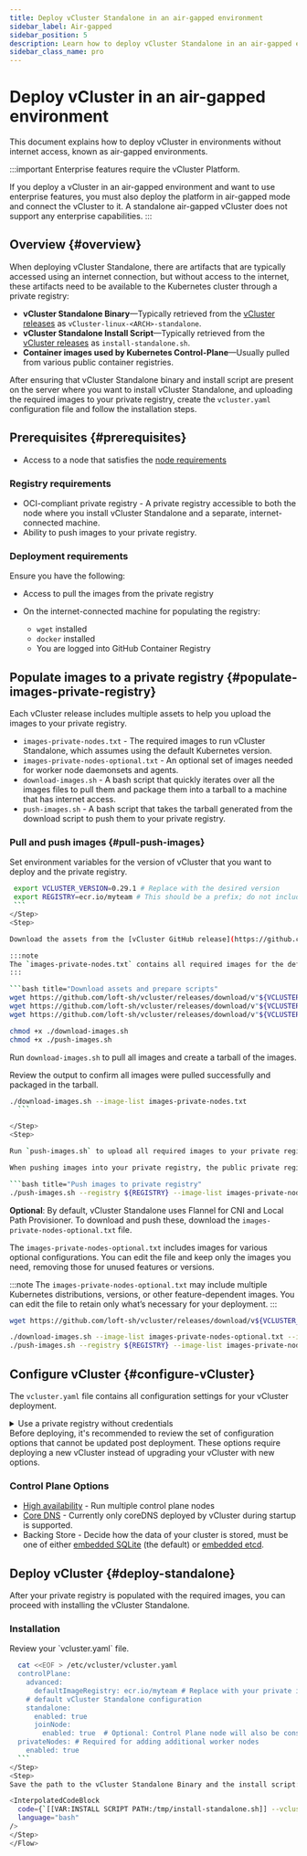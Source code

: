 ```yaml
---
title: Deploy vCluster Standalone in an air-gapped environment
sidebar_label: Air-gapped
sidebar_position: 5
description: Learn how to deploy vCluster Standalone in an air-gapped environment.
sidebar_class_name: pro
---
```




# Deploy vCluster in an air-gapped environment

This document explains how to deploy vCluster in environments without internet access, known as air-gapped environments.

:::important
Enterprise features require the vCluster Platform.

If you deploy a vCluster in an air-gapped environment and want to use enterprise features, you must also deploy the platform in air-gapped mode and connect the vCluster to it. A standalone air-gapped vCluster does not support any enterprise capabilities.
:::

## Overview {#overview}

When deploying vCluster Standalone, there are artifacts that are typically accessed using an internet connection, but without access to the internet, these artifacts need to be available to the Kubernetes cluster through a private registry:

- **vCluster Standalone Binary**—Typically retrieved from the [vCluster releases](https://github.com/loft-sh/vcluster/releases) as `vCluster-linux-<ARCH>-standalone`.
- **vCluster Standalone Install Script**—Typically retrieved from the [vCluster releases](https://github.com/loft-sh/vcluster/releases) as `install-standalone.sh`.
- **Container images used by Kubernetes Control-Plane**—Usually pulled from various public container registries.

After ensuring that vCluster Standalone binary and install script are present on the server where you want to install vCluster Standalone, and uploading the required images to your private registry, create the `vcluster.yaml` configuration file and follow the installation steps.

## Prerequisites {#prerequisites}

- Access to a node that satisfies the [node requirements](../node-requirements)

### Registry requirements

- OCI-compliant private registry - A private registry accessible to both the node where you install vCluster Standalone and a separate, internet-connected machine.
- Ability to push images to your private registry.

### Deployment requirements

Ensure you have the following:

- Access to pull the images from the private registry

- On the internet-connected machine for populating the registry:
  - `wget` installed
  - `docker` installed
  - You are logged into GitHub Container Registry

## Populate images to a private registry {#populate-images-private-registry}

Each vCluster release includes multiple assets to help you upload the images to your private registry.

- `images-private-nodes.txt` - The required images to run vCluster Standalone, which assumes using the default Kubernetes version.
- `images-private-nodes-optional.txt` - An optional set of images needed for worker node daemonsets and agents.
- `download-images.sh` - A bash script that quickly iterates over all the images files to pull them and package them into a tarball to a machine that has internet access.
- `push-images.sh` - A bash script that takes the tarball generated from the download script to push them to your private registry.

### Pull and push images {#pull-push-images}

<Flow id="offline-images">
  <Step>

  Set environment variables for the version of vCluster that you want to deploy and the private registry.

   ```bash title="Export environment variables"
    export VCLUSTER_VERSION=0.29.1 # Replace with the desired version
    export REGISTRY=ecr.io/myteam # This should be a prefix; do not include any image paths
    ```
  </Step>
  <Step>

  Download the assets from the [vCluster GitHub release](https://github.com/loft-sh/vcluster/releases) and make the scripts executable.

:::note
The `images-private-nodes.txt` contains all required images for the default Kubernetes version.
:::

  ```bash title="Download assets and prepare scripts"
  wget https://github.com/loft-sh/vcluster/releases/download/v"${VCLUSTER_VERSION}"/images-private-nodes.txt
  wget https://github.com/loft-sh/vcluster/releases/download/v"${VCLUSTER_VERSION}"/download-images.sh
  wget https://github.com/loft-sh/vcluster/releases/download/v"${VCLUSTER_VERSION}"/push-images.sh

  chmod +x ./download-images.sh
  chmod +x ./push-images.sh
  ```

  </Step>
  <Step>

  Run `download-images.sh` to pull all images and create a tarball of the images.

  Review the output to confirm all images were pulled successfully and packaged in the tarball.

  ```bash title="Download and package images"
  ./download-images.sh --image-list images-private-nodes.txt
    ```

  </Step>
  <Step>

  Run `push-images.sh` to upload all required images to your private registry.

  When pushing images into your private registry, the public private registry is removed and only the repository and image name are pushed. This allows vCluster to set your private registry to use for all images used in deploying vCluster.

  ```bash title="Push images to private registry"
  ./push-images.sh --registry ${REGISTRY} --image-list images-private-nodes.txt
  ```

  </Step>
  <Step>

  **Optional**: By default, vCluster Standalone uses Flannel for CNI and Local Path Provisioner. To download and push these, download the `images-private-nodes-optional.txt` file.

  The `images-private-nodes-optional.txt` includes images for various optional configurations. You can edit the file and keep only the images you need, removing those for unused features or versions.

:::note
The `images-private-nodes-optional.txt` may include multiple Kubernetes distributions, versions, or other feature-dependent images. You can edit the file to retain only what’s necessary for your deployment.
:::

   ```bash title "Pull, package, and push all optional images"
   wget https://github.com/loft-sh/vcluster/releases/download/v${VCLUSTER_VERSION}/images-private-nodes-optional.txt

   ./download-images.sh --image-list images-private-nodes-optional.txt --images vcluster-images-optional.tar.gz
   ./push-images.sh --registry ${REGISTRY} --image-list images-private-nodes-optional.txt
   ```

  </Step>
</Flow>

## Configure vCluster {#configure-vCluster}

The `vcluster.yaml` file contains all configuration settings for your vCluster deployment.

<details>
  <summary>Use a private registry without credentials</summary>

Set the default private registry that doesn't have authentication.

```yaml title="Setting the private registry"
controlPlane:
 advanced:
   defaultImageRegistry: ecr.io/myteam # Replace with your private registry
```

</details>
Before deploying, it's recommended to review the set of configuration options that cannot be updated post deployment. These options require deploying a new vCluster instead of upgrading your vCluster with new options.

### Control Plane Options

* [High availability](../high-availability) - Run multiple control plane nodes
* [Core DNS](../../../../configure/vcluster-yaml/control-plane/components/coredns) - Currently only coreDNS deployed by vCluster during startup is supported.
* Backing Store - Decide how the data of your cluster is stored, must be one of either [embedded SQLite](/vcluster/configure/vcluster-yaml/control-plane/components/backing-store/database/sqlite) (the default) or [embedded etcd](/vcluster/configure/vcluster-yaml/control-plane/components/backing-store/etcd/embedded).



## Deploy vCluster {#deploy-standalone}

After your private registry is populated with the required images, you can proceed with installing the vCluster Standalone.

### Installation

<Flow>
  <Step>
  Review your `vcluster.yaml` file.

  ```bash title="Create vcluster.yaml configuration"
    cat <<EOF > /etc/vcluster/vcluster.yaml
    controlPlane:
      advanced:
        defaultImageRegistry: ecr.io/myteam # Replace with your private image registry
      # default vCluster Standalone configuration
      standalone:
        enabled: true
        joinNode:
          enabled: true  # Optional: Control Plane node will also be considered a worker node
    privateNodes: # Required for adding additional worker nodes
      enabled: true
    ```
  </Step>
  <Step>
  Save the path to the vCluster Standalone Binary and the install script:

  <InterpolatedCodeBlock
    code={`[[VAR:INSTALL SCRIPT PATH:/tmp/install-standalone.sh]] --vcluster-name standalone --binary [[VAR:BINARY_PATH:/tmp/vcluster]] --skip-download`}
    language="bash"
  />
  </Step>
</Flow>
